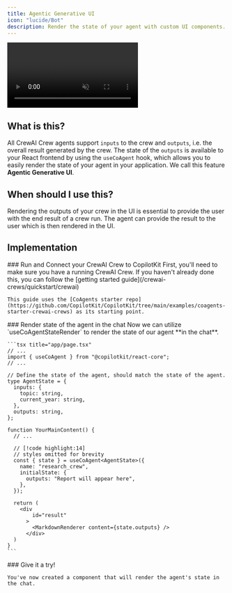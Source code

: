 ```yaml
---
title: Agentic Generative UI
icon: "lucide/Bot"
description: Render the state of your agent with custom UI components.
---
```



<video
  src="/images/coagents/agentic-generative-ui.mp4"
  className="rounded-lg shadow-xl"
  loop
  playsInline
  controls
  autoPlay
  muted
/>
<Callout>
  This video demonstrates the [implementation](#implementation) section applied
  to out [coagents starter
  project](https://github.com/CopilotKit/CopilotKit/tree/main/examples/coagents-starter-crewai-crews).
</Callout>

## What is this?

All CrewAI Crew agents support `inputs` to the crew and `outputs`, i.e. the overall result generated by the crew. The state of the `outputs` is available to your React frontend by using the `useCoAgent` hook, which allows you to easily render the state of your agent in your application. We call this feature **Agentic Generative UI**.

## When should I use this?

Rendering the outputs of your crew in the UI is essential to provide the user with the end result of a crew run. The agent can provide the result to the user which is then rendered in the UI.

## Implementation

<Steps>
  <Step>
    ### Run and Connect your CrewAI Crew to CopilotKit
    First, you'll need to make sure you have a running CrewAI Crew. If you haven't already done this, you can follow the [getting started guide](/crewai-crews/quickstart/crewai)

    This guide uses the [CoAgents starter repo](https://github.com/CopilotKit/CopilotKit/tree/main/examples/coagents-starter-crewai-crews) as its starting point.

  </Step>
  <Step>
    ### Render state of the agent in the chat
    Now we can utilize `useCoAgentStateRender` to render the state of our agent **in the chat**.

    ```tsx title="app/page.tsx"
    // ...
    import { useCoAgent } from "@copilotkit/react-core";
    // ...

    // Define the state of the agent, should match the state of the agent.
    type AgentState = {
      inputs: {
        topic: string,
        current_year: string,
      },
      outputs: string,
    };

    function YourMainContent() {
      // ...

      // [!code highlight:14]
      // styles omitted for brevity
      const { state } = useCoAgent<AgentState>({
        name: "research_crew",
        initialState: {
          outputs: "Report will appear here",
        },
      });

      return (
        <div
            id="result"
          >
            <MarkdownRenderer content={state.outputs} />
          </div>
      )
    }
    ```

  </Step>
  <Step>
    ### Give it a try!

    You've now created a component that will render the agent's state in the chat.

  </Step>
</Steps>
